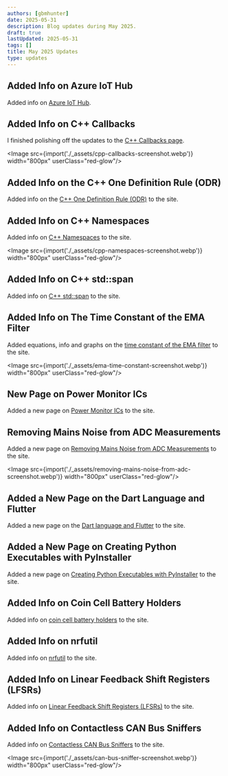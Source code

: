 ```yaml
---
authors: [gbmhunter]
date: 2025-05-31
description: Blog updates during May 2025.
draft: true
lastUpdated: 2025-05-31
tags: []
title: May 2025 Updates
type: updates
---
```


## Added Info on Azure IoT Hub

Added info on [Azure IoT Hub](/programming/cloud/azure/#iot-hub).

## Added Info on C++ Callbacks

I finished polishing off the updates to the [C++ Callbacks page](/programming/languages/c-plus-plus/callbacks/).

<Image src={import('./_assets/cpp-callbacks-screenshot.webp')} width="800px" userClass="red-glow"/>

## Added Info on the C++ One Definition Rule (ODR)

Added info on the [C++ One Definition Rule (ODR)](/programming/languages/c-plus-plus/one-definition-rule-odr/) to the site.

## Added Info on C++ Namespaces

Added info on [C++ Namespaces](/programming/languages/c-plus-plus/namespaces/) to the site.

<Image src={import('./_assets/cpp-namespaces-screenshot.webp')} width="800px" userClass="red-glow"/>

## Added Info on C++ std::span

Added info on [C++ std::span](/programming/languages/c-plus-plus/containers/) to the site.

## Added Info on The Time Constant of the EMA Filter

Added equations, info and graphs on the [time constant of the EMA filter](/programming/signal-processing/digital-filters/exponential-moving-average-ema-filter/#time-constant) to the site.

<Image src={import('./_assets/ema-time-constant-screenshot.webp')} width="800px" userClass="red-glow"/>

## New Page on Power Monitor ICs

Added a new page on [Power Monitor ICs](/electronics/components/power-monitor-ics/) to the site.

## Removing Mains Noise from ADC Measurements

Added a new page on [Removing Mains Noise from ADC Measurements](/programming/signal-processing/removing-mains-noise-from-adc-measurements/) to the site.

<Image src={import('./_assets/removing-mains-noise-from-adc-screenshot.webp')} width="800px" userClass="red-glow"/>

## Added a New Page on the Dart Language and Flutter

Added a new page on the [Dart language and Flutter](/programming/languages/dart-and-flutter/) to the site.

## Added a New Page on Creating Python Executables with PyInstaller

Added a new page on [Creating Python Executables with PyInstaller](/programming/languages/python/creating-python-executables-with-pyinstaller/) to the site.

## Added Info on Coin Cell Battery Holders

Added info on [coin cell battery holders](/electronics/components/batteries/coin-cells/) to the site.

## Added Info on nrfutil

Added info on [nrfutil](/programming/microcontrollers/nordic/nrfutil/) to the site.

## Added Info on Linear Feedback Shift Registers (LFSRs)

Added info on [Linear Feedback Shift Registers (LFSRs)](/programming/algorithms-and-data-structures/linear-feedback-shift-registers/) to the site.

## Added Info on Contactless CAN Bus Sniffers

Added info on [Contactless CAN Bus Sniffers](/electronics/communication-protocols/can-protocol/#contactless-can-bus-sniffers) to the site.

<Image src={import('./_assets/can-bus-sniffer-screenshot.webp')} width="800px" userClass="red-glow"/>
